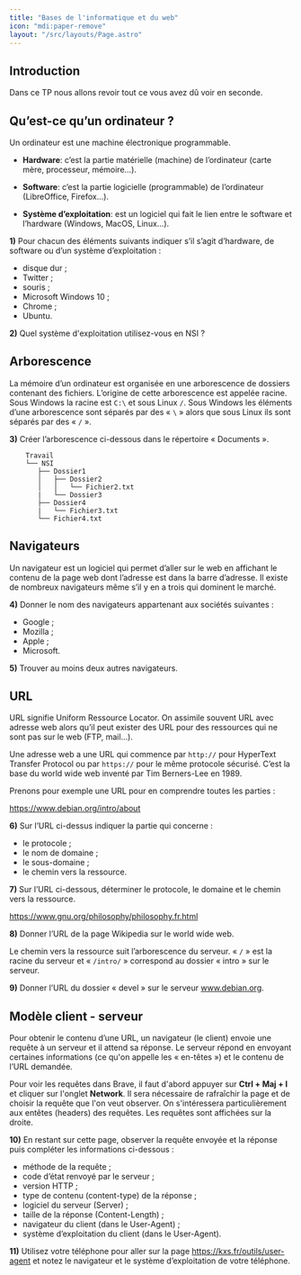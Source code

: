 ```yaml
---
title: "Bases de l'informatique et du web"
icon: "mdi:paper-remove"
layout: "/src/layouts/Page.astro"
---
```


## Introduction

Dans ce TP nous allons revoir tout ce vous avez dû voir en seconde.

## Qu’est-ce qu’un ordinateur ?

Un ordinateur est une machine électronique programmable.

- **Hardware**: c’est la partie matérielle (machine) de l’ordinateur (carte mère, processeur, mémoire…).
  
- **Software**: c’est la partie logicielle (programmable) de l’ordinateur (LibreOffice, Firefox…).
  
- **Système d’exploitation**: est un logiciel qui fait le lien entre le software et l’hardware (Windows, MacOS, Linux…).

**1)** Pour chacun des éléments suivants indiquer s’il s’agit d’hardware, de
software ou d’un système d’exploitation :

  * disque dur ;
  * Twitter ;
  * souris ;
  * Microsoft Windows 10 ;
  * Chrome ;
  * Ubuntu.

**2)** Quel système d'exploitation utilisez-vous en NSI ?

## Arborescence

La mémoire d’un ordinateur est organisée en une arborescence de dossiers
contenant des fichiers. L’origine de cette arborescence est appelée racine.
Sous Windows la racine est `C:\` et sous Linux `/`. Sous Windows les éléments
d’une arborescence sont séparés par des « `\` » alors que sous Linux ils sont
séparés par des « `/` ».

**3)** Créer l’arborescence ci-dessous dans le répertoire « Documents ».

```
    Travail
    └── NSI
       ├── Dossier1
       │   ├── Dossier2
       │   │   └── Fichier2.txt
       |   └── Dossier3
       ├── Dossier4
       |   └── Fichier3.txt
       └── Fichier4.txt
```

## Navigateurs

Un navigateur est un logiciel qui permet d’aller sur le web en affichant le
contenu de la page web dont l’adresse est dans la barre d’adresse. Il existe
de nombreux navigateurs même s’il y en a trois qui dominent le marché.

**4)** Donner le nom des navigateurs appartenant aux sociétés suivantes :

  * Google ;
  * Mozilla ;
  * Apple ;
  * Microsoft.

**5)** Trouver au moins deux autres navigateurs.

## URL

URL signifie Uniform Ressource Locator. On assimile souvent URL avec adresse
web alors qu’il peut exister des URL pour des ressources qui ne sont pas sur
le web (FTP, mail…).

Une adresse web a une URL qui commence par `http://` pour HyperText Transfer
Protocol ou par `https://` pour le même protocole sécurisé. C’est la base du
world wide web inventé par Tim Berners-Lee en 1989.

Prenons pour exemple une URL pour en comprendre toutes les parties :

https://www.debian.org/intro/about

**6)** Sur l’URL ci-dessus indiquer la partie qui concerne :

  * le protocole ;
  * le nom de domaine ;
  * le sous-domaine ;
  * le chemin vers la ressource.

**7)** Sur l’URL ci-dessous, déterminer le protocole, le domaine et le chemin
vers la ressource.

https://www.gnu.org/philosophy/philosophy.fr.html

**8)** Donner l’URL de la page Wikipedia sur le world wide web.

Le chemin vers la ressource suit l’arborescence du serveur. « `/` » est la
racine du serveur et « `/intro/` » correspond au dossier « intro » sur le
serveur.

**9)** Donner l’URL du dossier « devel » sur le serveur www.debian.org.

## Modèle client - serveur

Pour obtenir le contenu d’une URL, un navigateur (le client) envoie une
requête à un serveur et il attend sa réponse. Le serveur répond en envoyant
certaines informations (ce qu'on appelle les « en-têtes ») et le contenu de
l’URL demandée.

Pour voir les requêtes dans Brave, il faut d'abord appuyer sur **Ctrl + Maj +
I** et cliquer sur l'onglet **Network**. Il sera nécessaire de rafraîchir la
page et de choisir la requête que l'on veut observer. On s'intéressera
particulièrement aux entêtes (headers) des requêtes. Les requêtes sont
affichées sur la droite.

**10)** En restant sur cette page, observer la requête envoyée et la réponse
puis compléter les informations ci-dessous :

  * méthode de la requête ;
  * code d’état renvoyé par le serveur ;
  * version HTTP ;
  * type de contenu (content-type) de la réponse ;
  * logiciel du serveur (Server) ;
  * taille de la réponse (Content-Length) ;
  * navigateur du client (dans le User-Agent) ;
  * système d’exploitation du client (dans le User-Agent).

**11)** Utilisez votre téléphone pour aller sur la page
https://kxs.fr/outils/user-agent et notez le navigateur et le système
d’exploitation de votre téléphone.


